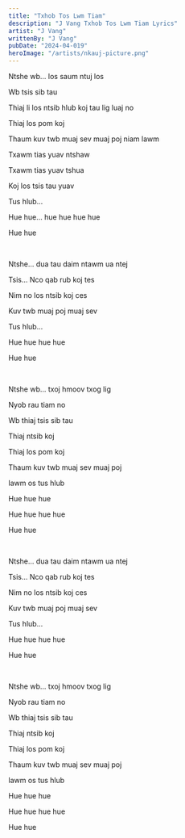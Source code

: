 ```yaml
---
title: "Txhob Tos Lwm Tiam"
description: "J Vang Txhob Tos Lwm Tiam Lyrics"
artist: "J Vang"
writtenBy: "J Vang"
pubDate: "2024-04-019"
heroImage: "/artists/nkauj-picture.png"
---
```


Ntshe wb... los saum ntuj los

Wb tsis sib tau

Thiaj li los ntsib hlub koj tau lig luaj no

Thiaj los pom koj

Thaum kuv twb muaj sev muaj poj niam lawm

Txawm tias yuav ntshaw

Txawm tias yuav tshua

Koj los tsis tau yuav

Tus hlub...

Hue hue... hue hue hue hue

Hue hue

<br />

Ntshe... dua tau daim ntawm ua ntej

Tsis... Nco qab rub koj tes

Nim no los ntsib koj ces

Kuv twb muaj poj muaj sev

Tus hlub...

Hue hue hue hue

Hue hue

<br />

Ntshe wb... txoj hmoov txog lig

Nyob rau tiam no

Wb thiaj tsis sib tau

Thiaj ntsib koj

Thiaj los pom koj

Thaum kuv twb muaj sev muaj poj

lawm os tus hlub

Hue hue hue

Hue hue hue hue

Hue hue

<br />

Ntshe... dua tau daim ntawm ua ntej

Tsis... Nco qab rub koj tes

Nim no los ntsib koj ces

Kuv twb muaj poj muaj sev

Tus hlub...

Hue hue hue hue

Hue hue

<br />

Ntshe wb... txoj hmoov txog lig

Nyob rau tiam no

Wb thiaj tsis sib tau

Thiaj ntsib koj

Thiaj los pom koj

Thaum kuv twb muaj sev muaj poj

lawm os tus hlub

Hue hue hue

Hue hue hue hue

Hue hue
